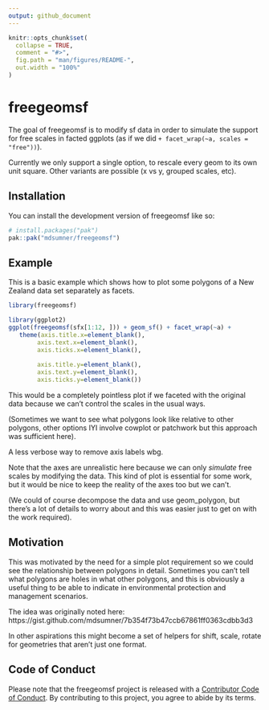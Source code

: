 ```yaml
---
output: github_document
---
```


<!-- README.md is generated from README.Rmd. Please edit that file -->

```r
knitr::opts_chunk$set(
  collapse = TRUE,
  comment = "#>",
  fig.path = "man/figures/README-",
  out.width = "100%"
)
```

# freegeomsf

<!-- badges: start -->
<!-- badges: end -->

The goal of freegeomsf is to modify sf data in order to simulate the support for free scales in facted ggplots (as if we did `+ facet_wrap(~a, scales = "free"))`). 

Currently we only support a single option, to rescale every geom to its own unit square. Other variants are possible (x vs y, grouped scales, etc). 

## Installation

You can install the development version of freegeomsf like so:

``` r
# install.packages("pak")
pak::pak("mdsumner/freegeomsf")
```

## Example

This is a basic example which shows how to plot some polygons of a New Zealand
data set separately as facets. 

```r
library(freegeomsf)

library(ggplot2)
ggplot(freegeomsf(sfx[1:12, ])) + geom_sf() + facet_wrap(~a) + 
   theme(axis.title.x=element_blank(),
        axis.text.x=element_blank(),
        axis.ticks.x=element_blank(), 
        
        axis.title.y=element_blank(),
        axis.text.y=element_blank(),
        axis.ticks.y=element_blank())

```

This would be a completely pointless plot if we faceted with the original data 
because we can't control the scales in the usual ways. 

(Sometimes we want to see what polygons look like relative to other polygons, other options IYI involve cowplot or patchwork but this approach was sufficient here). 

A less verbose way to remove axis labels wbg. 

Note that the axes are unrealistic here because we can only *simulate* free scales by modifying the data. This kind of plot is essential for some work, but it would be nice to keep the reality of the axes too but we can't. 

(We could of course decompose the data and use geom_polygon, but there's a lot of details to worry about and this was easier just to get on with the work required). 

## Motivation

This was motivated by the need for a simple plot requirement so we could see the relationship between polygons in detail. Sometimes you can't tell what polygons are holes in what other polygons, and this is obviously a useful thing to be able to indicate in environmental protection and management scenarios. 

The idea was originally noted here: https://gist.github.com/mdsumner/7b354f73b47ccb67861ff0363cdbb3d3


In other aspirations this might become a set of helpers for shift, scale, rotate for geometries that aren't just one format. 

## Code of Conduct
  
Please note that the freegeomsf project is released with a [Contributor Code of Conduct](https://contributor-covenant.org/version/2/1/CODE_OF_CONDUCT.html). By contributing to this project, you agree to abide by its terms.

